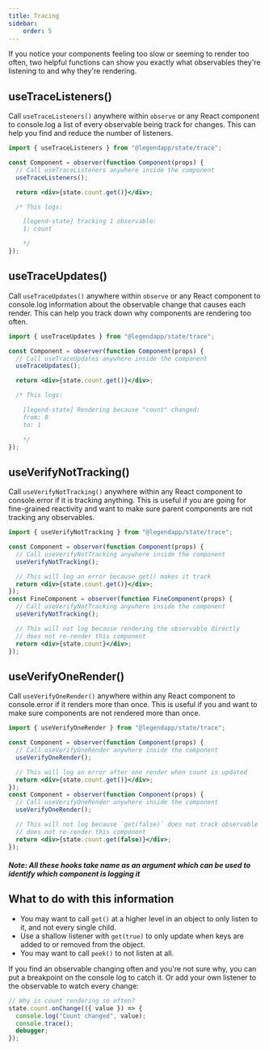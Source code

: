 ```yaml
---
title: Tracing
sidebar:
    order: 5
---
```


If you notice your components feeling too slow or seeming to render too often, two helpful functions can show you exactly what observables they're listening to and why they're rendering.

## useTraceListeners()

Call `useTraceListeners()` anywhere within `observe` or any React component to console.log a list of every observable being track for changes. This can help you find and reduce the number of listeners.

```jsx
import { useTraceListeners } from "@legendapp/state/trace";

const Component = observer(function Component(props) {
  // Call useTraceListeners anywhere inside the component
  useTraceListeners();

  return <div>{state.count.get()}</div>;

  /* This logs:

    [legend-state] tracking 1 observable:
    1: count

    */
});
```

## useTraceUpdates()

Call `useTraceUpdates()` anywhere within `observe` or any React component to console.log information about the observable change that causes each render. This can help you track down why components are rendering too often.

```jsx
import { useTraceUpdates } from "@legendapp/state/trace";

const Component = observer(function Component(props) {
  // Call useTraceUpdates anywhere inside the component
  useTraceUpdates();

  return <div>{state.count.get()}</div>;

  /* This logs:

    [legend-state] Rendering because "count" changed:
    from: 0
    to: 1

    */
});
```

## useVerifyNotTracking()

Call `useVerifyNotTracking()` anywhere within any React component to console.error if it is tracking anything. This is useful if you are going for fine-grained reactivity and want to make sure parent components are not tracking any observables.

```jsx
import { useVerifyNotTracking } from "@legendapp/state/trace";

const Component = observer(function Component(props) {
  // Call useVerifyNotTracking anywhere inside the component
  useVerifyNotTracking();

  // This will log an error because get() makes it track
  return <div>{state.count.get()}</div>;
});
const FineComponent = observer(function FineComponent(props) {
  // Call useVerifyNotTracking anywhere inside the component
  useVerifyNotTracking();

  // This will not log because rendering the observable directly
  // does not re-render this component
  return <div>{state.count}</div>;
});
```

## useVerifyOneRender()

Call `useVerifyOneRender()` anywhere within any React component to console.error if it renders more than once. This is useful if you and want to make sure components are not rendered more than once.

```jsx
import { useVerifyOneRender } from "@legendapp/state/trace";

const Component = observer(function Component(props) {
  // Call useVerifyOneRender anywhere inside the component
  useVerifyOneRender();

  // This will log an error after one render when count is updated
  return <div>{state.count.get()}</div>;
});
const Component = observer(function Component(props) {
  // Call useVerifyOneRender anywhere inside the component
  useVerifyOneRender();

  // This will not log because `get(false)` does not track observable
  // does not re-render this component
  return <div>{state.count.get(false)}</div>;
});
```

##### Note: All these hooks take name as an argument which can be used to identify which component is logging it

## What to do with this information

- You may want to call `get()` at a higher level in an object to only listen to it, and not every single child.
- Use a shallow listener with `get(true)` to only update when keys are added to or removed from the object.
- You may want to call `peek()` to not listen at all.

If you find an observable changing often and you're not sure why, you can put a breakpoint on the console log to catch it. Or add your own listener to the observable to watch every change:

```js
// Why is count rendering so often?
state.count.onChange(({ value }) => {
  console.log("Count changed", value);
  console.trace();
  debugger;
});
```
